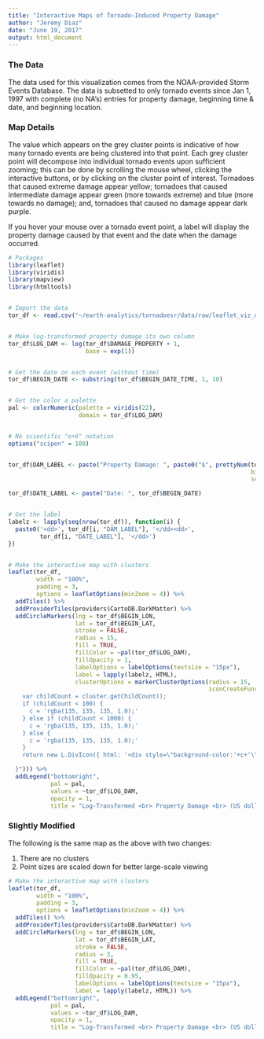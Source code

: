 ```yaml
---
title: "Interactive Maps of Tornado-Induced Property Damage"
author: "Jeremy Diaz"
date: "June 19, 2017"
output: html_document
---
```


### The Data

The data used for this visualization comes from the NOAA-provided Storm Events Database. The data is subsetted to only tornado events since Jan 1, 1997 with complete (no NA's) entries for property damage, beginning time & date, and beginning location.

### Map Details

The value which appears on the grey cluster points is indicative of how many tornado events are being clustered into that point. Each grey cluster point will decompose into individual tornado events upon sufficient zooming; this can be done by scrolling the mouse wheel, clicking the interactive buttons, or by clicking on the cluster point of interest. Tornadoes that caused extreme damage appear yellow; tornadoes that caused intermediate damage appear green (more towards extreme) and blue (more towards no damage); and, tornadoes that caused no damage appear dark purple.

If you hover your mouse over a tornado event point, a label will display the property damage caused by that event and the date when the damage occurred.

```r


# Packages
library(leaflet)
library(viridis)
library(mapview)
library(htmltools)


# Import the data
tor_df <- read.csv("~/earth-analytics/tornadoesr/data/raw/leaflet_viz_data.csv")


# Make log-transformed property damage its own column
tor_df$LOG_DAM <- log(tor_df$DAMAGE_PROPERTY + 1,
                      base = exp(1))


# Get the date on each event (without time)
tor_df$BEGIN_DATE <- substring(tor_df$BEGIN_DATE_TIME, 1, 10)


# Get the color a palette
pal <- colorNumeric(palette = viridis(22),
                    domain = tor_df$LOG_DAM)


# No scientific "e+6" notation
options("scipen" = 100)


tor_df$DAM_LABEL <- paste("Property Damage: ", paste0("$", prettyNum(tor_df$DAMAGE_PROPERTY,
                                                                     big.mark = ",",
                                                                     scientific = FALSE)))

tor_df$DATE_LABEL <- paste("Date: ", tor_df$BEGIN_DATE)


# Get the label
labelz <- lapply(seq(nrow(tor_df)), function(i) {
  paste0('<dd>', tor_df[i, "DAM_LABEL"], '</dd><dd>', 
         tor_df[i, "DATE_LABEL"], '</dd>')
})


# Make the interactive map with clusters
leaflet(tor_df,
        width = "100%",
        padding = 3,
        options = leafletOptions(minZoom = 4)) %>%
  addTiles() %>%
  addProviderTiles(providers$CartoDB.DarkMatter) %>%
  addCircleMarkers(lng = tor_df$BEGIN_LON,
                   lat = tor_df$BEGIN_LAT, 
                   stroke = FALSE,
                   radius = 15,
                   fill = TRUE,
                   fillColor = ~pal(tor_df$LOG_DAM),
                   fillOpacity = 1,
                   labelOptions = labelOptions(textsize = "15px"),
                   label = lapply(labelz, HTML),
                   clusterOptions = markerClusterOptions(radius = 15,
                                                         iconCreateFunction = JS("function (cluster) {    
    var childCount = cluster.getChildCount();  
    if (childCount < 100) {  
      c = 'rgba(135, 135, 135, 1.0);'
    } else if (childCount < 1000) {  
      c = 'rgba(135, 135, 135, 1.0);'  
    } else { 
      c = 'rgba(135, 135, 135, 1.0);'  
    }    
    return new L.DivIcon({ html: '<div style=\"background-color:'+c+'\"><span>' + childCount + '</span></div>', className: 'marker-cluster', iconSize: new L.Point(40, 40) });

  }"))) %>%
  addLegend("bottomright",
            pal = pal,
            values = ~tor_df$LOG_DAM,
            opacity = 1,
            title = "Log-Transformed <br> Property Damage <br> (US dollars + 1)")


```

### Slightly Modified

The following is the same map as the above with two changes: 

1. There are no clusters 
2. Point sizes are scaled down for better large-scale viewing

```r


# Make the interactive map with clusters
leaflet(tor_df,
        width = "100%",
        padding = 3,
        options = leafletOptions(minZoom = 4)) %>%
  addTiles() %>%
  addProviderTiles(providers$CartoDB.DarkMatter) %>%
  addCircleMarkers(lng = tor_df$BEGIN_LON,
                   lat = tor_df$BEGIN_LAT, 
                   stroke = FALSE,
                   radius = 3,
                   fill = TRUE,
                   fillColor = ~pal(tor_df$LOG_DAM),
                   fillOpacity = 0.95,
                   labelOptions = labelOptions(textsize = "15px"),
                   label = lapply(labelz, HTML)) %>%
  addLegend("bottomright",
            pal = pal,
            values = ~tor_df$LOG_DAM,
            opacity = 1,
            title = "Log-Transformed <br> Property Damage <br> (US dollars + 1)")


```

